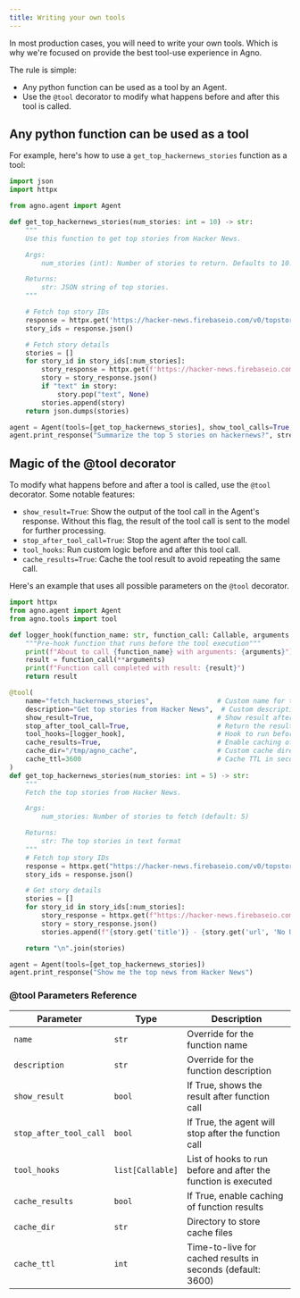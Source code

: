 ```yaml
---
title: Writing your own tools
---
```


In most production cases, you will need to write your own tools. Which is why we're focused on provide the best tool-use experience in Agno.

The rule is simple:

- Any python function can be used as a tool by an Agent.
- Use the `@tool` decorator to modify what happens before and after this tool is called.

## Any python function can be used as a tool

For example, here's how to use a `get_top_hackernews_stories` function as a tool:

```python hn_agent.py
import json
import httpx

from agno.agent import Agent

def get_top_hackernews_stories(num_stories: int = 10) -> str:
    """
    Use this function to get top stories from Hacker News.

    Args:
        num_stories (int): Number of stories to return. Defaults to 10.

    Returns:
        str: JSON string of top stories.
    """

    # Fetch top story IDs
    response = httpx.get('https://hacker-news.firebaseio.com/v0/topstories.json')
    story_ids = response.json()

    # Fetch story details
    stories = []
    for story_id in story_ids[:num_stories]:
        story_response = httpx.get(f'https://hacker-news.firebaseio.com/v0/item/{story_id}.json')
        story = story_response.json()
        if "text" in story:
            story.pop("text", None)
        stories.append(story)
    return json.dumps(stories)

agent = Agent(tools=[get_top_hackernews_stories], show_tool_calls=True, markdown=True)
agent.print_response("Summarize the top 5 stories on hackernews?", stream=True)
```

## Magic of the @tool decorator

To modify what happens before and after a tool is called, use the `@tool` decorator. Some notable features:

- `show_result=True`: Show the output of the tool call in the Agent's response. Without this flag, the result of the tool call is sent to the model for further processing.
- `stop_after_tool_call=True`: Stop the agent after the tool call.
- `tool_hooks`: Run custom logic before and after this tool call.
- `cache_results=True`: Cache the tool result to avoid repeating the same call.

Here's an example that uses all possible parameters on the `@tool` decorator.

```python advanced_tool.py
import httpx
from agno.agent import Agent
from agno.tools import tool

def logger_hook(function_name: str, function_call: Callable, arguments: Dict[str, Any]):
    """Pre-hook function that runs before the tool execution"""
    print(f"About to call {function_name} with arguments: {arguments}")
    result = function_call(**arguments)
    print(f"Function call completed with result: {result}")
    return result

@tool(
    name="fetch_hackernews_stories",                # Custom name for the tool (otherwise the function name is used)
    description="Get top stories from Hacker News",  # Custom description (otherwise the function docstring is used)
    show_result=True,                               # Show result after function call
    stop_after_tool_call=True,                      # Return the result immediately after the tool call and stop the agent
    tool_hooks=[logger_hook],                       # Hook to run before and after execution
    cache_results=True,                             # Enable caching of results
    cache_dir="/tmp/agno_cache",                    # Custom cache directory
    cache_ttl=3600                                  # Cache TTL in seconds (1 hour)
)
def get_top_hackernews_stories(num_stories: int = 5) -> str:
    """
    Fetch the top stories from Hacker News.

    Args:
        num_stories: Number of stories to fetch (default: 5)

    Returns:
        str: The top stories in text format
    """
    # Fetch top story IDs
    response = httpx.get("https://hacker-news.firebaseio.com/v0/topstories.json")
    story_ids = response.json()

    # Get story details
    stories = []
    for story_id in story_ids[:num_stories]:
        story_response = httpx.get(f"https://hacker-news.firebaseio.com/v0/item/{story_id}.json")
        story = story_response.json()
        stories.append(f"{story.get('title')} - {story.get('url', 'No URL')}")

    return "\n".join(stories)

agent = Agent(tools=[get_top_hackernews_stories])
agent.print_response("Show me the top news from Hacker News")
```

### @tool Parameters Reference

| Parameter | Type | Description |
|-----------|------|-------------|
| `name` | `str` | Override for the function name |
| `description` | `str` | Override for the function description |
| `show_result` | `bool` | If True, shows the result after function call |
| `stop_after_tool_call` | `bool` | If True, the agent will stop after the function call |
| `tool_hooks` | `list[Callable]` | List of hooks to run before and after the function is executed |
| `cache_results` | `bool` | If True, enable caching of function results |
| `cache_dir` | `str` | Directory to store cache files |
| `cache_ttl` | `int` | Time-to-live for cached results in seconds (default: 3600) |
